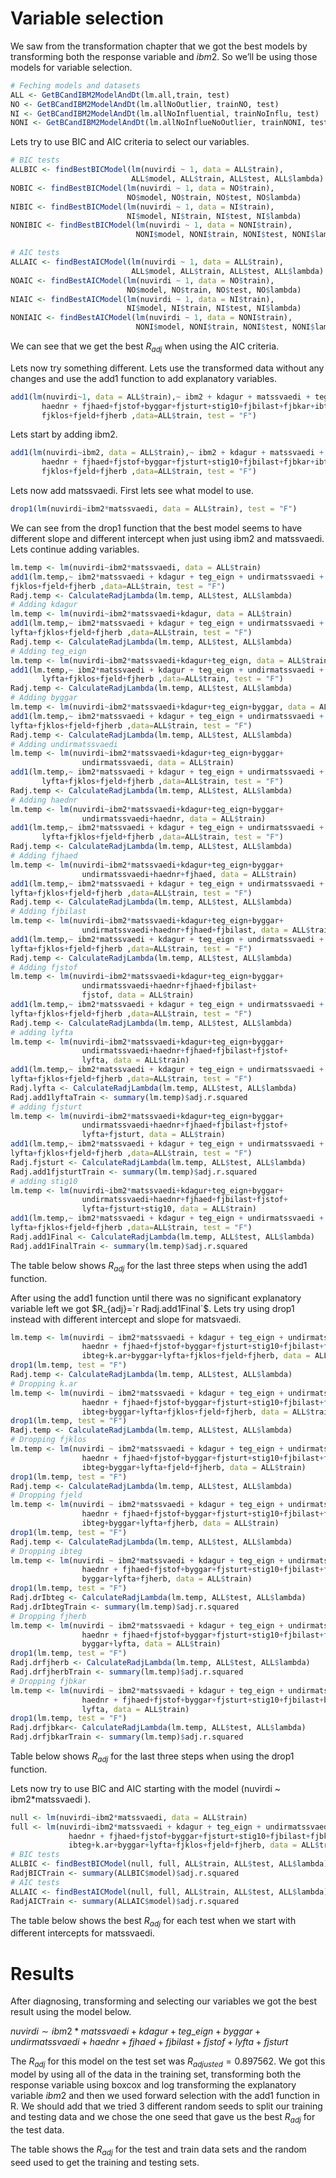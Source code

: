 
# Variable selection

We saw from the transformation chapter that we got the best models by transforming both the response variable and $ibm2$. So we'll be using those models for variable selection.

```r
# Feching models and datasets
ALL <- GetBCandIBM2ModelAndDt(lm.all,train, test)
NO <- GetBCandIBM2ModelAndDt(lm.allNoOutlier, trainNO, test)
NI <- GetBCandIBM2ModelAndDt(lm.allNoInfluential, trainNoInflu, test)
NONI <- GetBCandIBM2ModelAndDt(lm.allNoInflueNoOutlier, trainNONI, test)
```

Lets try to use BIC and AIC criteria to select our variables.

```r

# BIC tests
ALLBIC <- findBestBICModel(lm(nuvirdi ~ 1, data = ALL$train), 
                           ALL$model, ALL$train, ALL$test, ALL$lambda)
NOBIC <- findBestBICModel(lm(nuvirdi ~ 1, data = NO$train), 
                          NO$model, NO$train, NO$test, NO$lambda)
NIBIC <- findBestBICModel(lm(nuvirdi ~ 1, data = NI$train), 
                          NI$model, NI$train, NI$test, NI$lambda)
NONIBIC <- findBestBICModel(lm(nuvirdi ~ 1, data = NONI$train), 
                            NONI$model, NONI$train, NONI$test, NONI$lambda)

# AIC tests
ALLAIC <- findBestAICModel(lm(nuvirdi ~ 1, data = ALL$train), 
                           ALL$model, ALL$train, ALL$test, ALL$lambda)
NOAIC <- findBestAICModel(lm(nuvirdi ~ 1, data = NO$train), 
                          NO$model, NO$train, NO$test, NO$lambda)
NIAIC <- findBestAICModel(lm(nuvirdi ~ 1, data = NI$train), 
                          NI$model, NI$train, NI$test, NI$lambda)
NONIAIC <- findBestAICModel(lm(nuvirdi ~ 1, data = NONI$train), 
                            NONI$model, NONI$train, NONI$test, NONI$lambda)

```

We can see that we get the best $R_{adj}$ when using the AIC criteria.

\begin{table}[ht]
\centering
\begin{tabular}{rrrrr}
  \hline
     & No changes & No outl. & No infl. & No outl. and no infl.  \\ 
  \hline
  $R_{adj(BIC)}$ & $`r ALLBIC$Radj`$ & $`r NOBIC$Radj`$ & $`r NIBIC$Radj`$ & $`r NONIBIC$Radj`$ \\ 
  \hline
  $R_{adj(AIC)}$ & $`r ALLAIC$Radj`$ & $`r NOAIC$Radj`$ & $`r NIAIC$Radj`$ & $`r NONIAIC$Radj`$ \\ 
   \hline
\end{tabular}
\end{table}

Lets now try something different. Lets use the transformed data without any changes and use the add1 function to add explanatory variables.

```r
add1(lm(nuvirdi~1, data = ALL$train),~ ibm2 + kdagur + matssvaedi + teg_eign + undirmatssvaedi +
       haednr + fjhaed+fjstof+byggar+fjsturt+stig10+fjbilast+fjbkar+ibteg+k.ar+byggar+lyfta+
       fjklos+fjeld+fjherb ,data=ALL$train, test = "F")
```

Lets start by adding ibm2.

```r
add1(lm(nuvirdi~ibm2, data = ALL$train),~ ibm2 + kdagur + matssvaedi + teg_eign + undirmatssvaedi + 
       haednr + fjhaed+fjstof+byggar+fjsturt+stig10+fjbilast+fjbkar+ibteg+k.ar+byggar+lyfta+
       fjklos+fjeld+fjherb ,data=ALL$train, test = "F")
```

Lets now add matssvaedi. First lets see what model to use.

```r
drop1(lm(nuvirdi~ibm2*matssvaedi, data = ALL$train), test = "F")
```

We can see from the drop1 function that the best model seems to have different slope and different intercept when just using ibm2 and matssvaedi. Lets continue adding variables.

```r
lm.temp <- lm(nuvirdi~ibm2*matssvaedi, data = ALL$train)
add1(lm.temp,~ ibm2*matssvaedi + kdagur + teg_eign + undirmatssvaedi + haednr+   fjhaed+fjstof+byggar+fjsturt+stig10+fjbilast+fjbkar+ibteg+k.ar+byggar+lyfta+  
fjklos+fjeld+fjherb ,data=ALL$train, test = "F")
Radj.temp <- CalculateRadjLambda(lm.temp, ALL$test, ALL$lambda)
# Adding kdagur
lm.temp <- lm(nuvirdi~ibm2*matssvaedi+kdagur, data = ALL$train)
add1(lm.temp,~ ibm2*matssvaedi + kdagur + teg_eign + undirmatssvaedi + haednr+   fjhaed+fjstof+byggar+fjsturt+stig10+fjbilast+fjbkar+ibteg+k.ar+byggar+  
lyfta+fjklos+fjeld+fjherb ,data=ALL$train, test = "F")
Radj.temp <- CalculateRadjLambda(lm.temp, ALL$test, ALL$lambda)
# Adding teg_eign
lm.temp <- lm(nuvirdi~ibm2*matssvaedi+kdagur+teg_eign, data = ALL$train)
add1(lm.temp,~ ibm2*matssvaedi + kdagur + teg_eign + undirmatssvaedi + haednr+ fjhaed+fjstof+byggar+fjsturt+stig10+fjbilast+fjbkar+ibteg+k.ar+byggar+
       lyfta+fjklos+fjeld+fjherb ,data=ALL$train, test = "F")
Radj.temp <- CalculateRadjLambda(lm.temp, ALL$test, ALL$lambda)
# Adding byggar
lm.temp <- lm(nuvirdi~ibm2*matssvaedi+kdagur+teg_eign+byggar, data = ALL$train)
add1(lm.temp,~ ibm2*matssvaedi + kdagur + teg_eign + undirmatssvaedi + haednr+ fjhaed+fjstof+byggar+fjsturt+stig10+fjbilast+fjbkar+ibteg+k.ar+byggar+
lyfta+fjklos+fjeld+fjherb ,data=ALL$train, test = "F")
Radj.temp <- CalculateRadjLambda(lm.temp, ALL$test, ALL$lambda)
# Adding undirmatssvaedi
lm.temp <- lm(nuvirdi~ibm2*matssvaedi+kdagur+teg_eign+byggar+
                undirmatssvaedi, data = ALL$train)
add1(lm.temp,~ ibm2*matssvaedi + kdagur + teg_eign + undirmatssvaedi + haednr+ fjhaed+fjstof+byggar+fjsturt+stig10+fjbilast+fjbkar+ibteg+k.ar+byggar+
       lyfta+fjklos+fjeld+fjherb ,data=ALL$train, test = "F")
Radj.temp <- CalculateRadjLambda(lm.temp, ALL$test, ALL$lambda) 
# Adding haednr
lm.temp <- lm(nuvirdi~ibm2*matssvaedi+kdagur+teg_eign+byggar+
                undirmatssvaedi+haednr, data = ALL$train)
add1(lm.temp,~ ibm2*matssvaedi + kdagur + teg_eign + undirmatssvaedi + haednr+ fjhaed+fjstof+byggar+fjsturt+stig10+fjbilast+fjbkar+ibteg+k.ar+byggar+
       lyfta+fjklos+fjeld+fjherb ,data=ALL$train, test = "F")
Radj.temp <- CalculateRadjLambda(lm.temp, ALL$test, ALL$lambda) 
# Adding fjhaed
lm.temp <- lm(nuvirdi~ibm2*matssvaedi+kdagur+teg_eign+byggar+
                undirmatssvaedi+haednr+fjhaed, data = ALL$train)
add1(lm.temp,~ ibm2*matssvaedi + kdagur + teg_eign + undirmatssvaedi + haednr+ fjhaed+fjstof+byggar+fjsturt+stig10+fjbilast+fjbkar+ibteg+k.ar+byggar+
lyfta+fjklos+fjeld+fjherb ,data=ALL$train, test = "F")
Radj.temp <- CalculateRadjLambda(lm.temp, ALL$test, ALL$lambda) 
# Adding fjbilast
lm.temp <- lm(nuvirdi~ibm2*matssvaedi+kdagur+teg_eign+byggar+
                undirmatssvaedi+haednr+fjhaed+fjbilast, data = ALL$train)
add1(lm.temp,~ ibm2*matssvaedi + kdagur + teg_eign + undirmatssvaedi + haednr+ fjhaed+fjstof+byggar+fjsturt+stig10+fjbilast+fjbkar+ibteg+k.ar+byggar+
lyfta+fjklos+fjeld+fjherb ,data=ALL$train, test = "F")
Radj.temp <- CalculateRadjLambda(lm.temp, ALL$test, ALL$lambda) 
# Adding fjstof
lm.temp <- lm(nuvirdi~ibm2*matssvaedi+kdagur+teg_eign+byggar+
                undirmatssvaedi+haednr+fjhaed+fjbilast+
                fjstof, data = ALL$train)
add1(lm.temp,~ ibm2*matssvaedi + kdagur + teg_eign + undirmatssvaedi + haednr+ fjhaed+fjstof+byggar+fjsturt+stig10+fjbilast+fjbkar+ibteg+k.ar+byggar+
lyfta+fjklos+fjeld+fjherb ,data=ALL$train, test = "F")
Radj.temp <- CalculateRadjLambda(lm.temp, ALL$test, ALL$lambda) 
# adding lyfta
lm.temp <- lm(nuvirdi~ibm2*matssvaedi+kdagur+teg_eign+byggar+
                undirmatssvaedi+haednr+fjhaed+fjbilast+fjstof+
                lyfta, data = ALL$train)
add1(lm.temp,~ ibm2*matssvaedi + kdagur + teg_eign + undirmatssvaedi + haednr + fjhaed+fjstof+byggar+fjsturt+stig10+fjbilast+fjbkar+ibteg+k.ar+byggar+
lyfta+fjklos+fjeld+fjherb ,data=ALL$train, test = "F")
Radj.lyfta <- CalculateRadjLambda(lm.temp, ALL$test, ALL$lambda) 
Radj.add1lyftaTrain <- summary(lm.temp)$adj.r.squared
# adding fjsturt
lm.temp <- lm(nuvirdi~ibm2*matssvaedi+kdagur+teg_eign+byggar+
                undirmatssvaedi+haednr+fjhaed+fjbilast+fjstof+
                lyfta+fjsturt, data = ALL$train)
add1(lm.temp,~ ibm2*matssvaedi + kdagur + teg_eign + undirmatssvaedi + haednr + fjhaed+fjstof+byggar+fjsturt+stig10+fjbilast+fjbkar+ibteg+k.ar+byggar+
lyfta+fjklos+fjeld+fjherb ,data=ALL$train, test = "F")
Radj.fjsturt <- CalculateRadjLambda(lm.temp, ALL$test, ALL$lambda) 
Radj.add1fjsturtTrain <- summary(lm.temp)$adj.r.squared
# adding stig10
lm.temp <- lm(nuvirdi~ibm2*matssvaedi+kdagur+teg_eign+byggar+
                undirmatssvaedi+haednr+fjhaed+fjbilast+fjstof+
                lyfta+fjsturt+stig10, data = ALL$train)
add1(lm.temp,~ ibm2*matssvaedi + kdagur + teg_eign + undirmatssvaedi + haednr + fjhaed+fjstof+byggar+fjsturt+stig10+fjbilast+fjbkar+ibteg+k.ar+byggar+
lyfta+fjklos+fjeld+fjherb ,data=ALL$train, test = "F")
Radj.add1Final <- CalculateRadjLambda(lm.temp, ALL$test, ALL$lambda) 
Radj.add1FinalTrain <- summary(lm.temp)$adj.r.squared
```

The table below shows $R_{adj}$ for the last three steps when using the add1 function.

\begin{table}[ht]
\centering
\begin{tabular}{rrrr}
  \hline
     & Add lyfta & Add fjsturt & Add stig10  \\ 
  \hline
  $R_{adj(add1)Test}$ & $`r Radj.lyfta`$ & $`r Radj.fjsturt`$ & $`r Radj.add1Final`$ \\ 
  \hline
  $R_{adj(add1)Train}$ & $`r Radj.add1lyftaTrain`$ & $`r Radj.add1fjsturtTrain`$ & $`r Radj.add1FinalTrain`$ \\ 
   \hline
\end{tabular}
\end{table}

After using the add1 function until there was no significant explanatory variable left we got $R_{adj}=`r Radj.add1Final`$. 
Lets try using drop1 instead with different intercept and slope for matsvaedi.

```r
lm.temp <- lm(nuvirdi ~ ibm2*matssvaedi + kdagur + teg_eign + undirmatssvaedi + 
                haednr + fjhaed+fjstof+byggar+fjsturt+stig10+fjbilast+fjbkar+
                ibteg+k.ar+byggar+lyfta+fjklos+fjeld+fjherb, data = ALL$train)
drop1(lm.temp, test = "F")
Radj.temp <- CalculateRadjLambda(lm.temp, ALL$test, ALL$lambda)
# Dropping k.ar
lm.temp <- lm(nuvirdi ~ ibm2*matssvaedi + kdagur + teg_eign + undirmatssvaedi + 
                haednr + fjhaed+fjstof+byggar+fjsturt+stig10+fjbilast+fjbkar+
                ibteg+byggar+lyfta+fjklos+fjeld+fjherb, data = ALL$train)
drop1(lm.temp, test = "F")
Radj.temp <- CalculateRadjLambda(lm.temp, ALL$test, ALL$lambda)
# Dropping fjklos
lm.temp <- lm(nuvirdi ~ ibm2*matssvaedi + kdagur + teg_eign + undirmatssvaedi + 
                haednr + fjhaed+fjstof+byggar+fjsturt+stig10+fjbilast+fjbkar+
                ibteg+byggar+lyfta+fjeld+fjherb, data = ALL$train)
drop1(lm.temp, test = "F")
Radj.temp <- CalculateRadjLambda(lm.temp, ALL$test, ALL$lambda) 
# Dropping fjeld
lm.temp <- lm(nuvirdi ~ ibm2*matssvaedi + kdagur + teg_eign + undirmatssvaedi + 
                haednr + fjhaed+fjstof+byggar+fjsturt+stig10+fjbilast+fjbkar+
                ibteg+byggar+lyfta+fjherb, data = ALL$train)
drop1(lm.temp, test = "F")
Radj.temp <- CalculateRadjLambda(lm.temp, ALL$test, ALL$lambda) 
# Dropping ibteg
lm.temp <- lm(nuvirdi ~ ibm2*matssvaedi + kdagur + teg_eign + undirmatssvaedi +
                haednr + fjhaed+fjstof+byggar+fjsturt+stig10+fjbilast+fjbkar+
                byggar+lyfta+fjherb, data = ALL$train)
drop1(lm.temp, test = "F")
Radj.drIbteg <- CalculateRadjLambda(lm.temp, ALL$test, ALL$lambda) 
Radj.drIbtegTrain <- summary(lm.temp)$adj.r.squared
# Dropping fjherb
lm.temp <- lm(nuvirdi ~ ibm2*matssvaedi + kdagur + teg_eign + undirmatssvaedi + 
                haednr + fjhaed+fjstof+byggar+fjsturt+stig10+fjbilast+fjbkar+
                byggar+lyfta, data = ALL$train)
drop1(lm.temp, test = "F")
Radj.drfjherb <- CalculateRadjLambda(lm.temp, ALL$test, ALL$lambda) 
Radj.drfjherbTrain <- summary(lm.temp)$adj.r.squared
# Dropping fjbkar
lm.temp <- lm(nuvirdi ~ ibm2*matssvaedi + kdagur + teg_eign + undirmatssvaedi + 
                haednr + fjhaed+fjstof+byggar+fjsturt+stig10+fjbilast+byggar+
                lyfta, data = ALL$train)
drop1(lm.temp, test = "F")
Radj.drfjbkar<- CalculateRadjLambda(lm.temp, ALL$test, ALL$lambda) 
Radj.drfjbkarTrain <- summary(lm.temp)$adj.r.squared
```

Table below shows $R_{adj}$ for the last three steps when using the drop1 function.

\begin{table}[ht]
\centering
\begin{tabular}{rrrr}
  \hline
     & Drop ibteg & Drop fjherb & Drop fjbkar  \\ 
  \hline
  $R_{adj(drop1)Test}$ & $`r Radj.drIbteg`$ & $`r Radj.drfjherb`$ & $`r Radj.drfjbkar`$ \\ 
  \hline
  $R_{adj(drop1)Train}$ & $`r Radj.drIbtegTrain`$ & $`r Radj.drfjherbTrain`$ & $`r Radj.drfjbkarTrain`$ \\ 
   \hline
\end{tabular}
\end{table}

Lets now try to use BIC and AIC starting with the model (nuvirdi ~ ibm2*matssvaedi ).

```r
null <- lm(nuvirdi~ibm2*matssvaedi, data = ALL$train)
full <- lm(nuvirdi~ibm2*matssvaedi + kdagur + teg_eign + undirmatssvaedi + 
             haednr + fjhaed+fjstof+byggar+fjsturt+stig10+fjbilast+fjbkar+
             ibteg+k.ar+byggar+lyfta+fjklos+fjeld+fjherb, data = ALL$train)
# BIC tests
ALLBIC <- findBestBICModel(null, full, ALL$train, ALL$test, ALL$lambda)
RadjBICTrain <- summary(ALLBIC$model)$adj.r.squared
# AIC tests
ALLAIC <- findBestAICModel(null, full, ALL$train, ALL$test, ALL$lambda)
RadjAICTrain <- summary(ALLAIC$model)$adj.r.squared
```

The table below shows the best $R_{adj}$ for each test when we start with different intercepts for matssvaedi.

\begin{table}[ht]
\centering
\begin{tabular}{rrrrr}
  \hline
     & add1 & drop1 & AIC & BIC  \\ 
  \hline
  $R_{adjTest}$ & $`r Radj.fjsturt`$ & $`r Radj.drfjbkar`$ & $`r ALLAIC$Radj`$ & $`r ALLBIC$Radj`$ \\ 
  \hline
  $R_{adjTrain}$ & $`r Radj.add1fjsturtTrain`$ & $`r Radj.drfjbkarTrain`$ & $`r RadjAICTrain`$ & $`r RadjBICTrain`$ \\ 
   \hline
\end{tabular}
\end{table}

# Results

After diagnosing, transforming and selecting our variables we got the best result using the model below.

$nuvirdi \sim ibm2*matssvaedi+kdagur+teg\_eign+byggar+undirmatssvaedi+haednr+fjhaed+fjbilast+fjstof+lyfta+fjsturt$ 

The $R_{adj}$ for this model on the test set was $R_{adjusted}=0.897562$. We got this model by using all of the data in the training set, transforming both the response variable using boxcox and log transforming the explanatory variable $ibm2$ and then we used forward selection with the add1 function in R. We should add that we tried 3 different random seeds to split our training and testing data and we chose the one seed that gave us the best $R_{adj}$ for the test data. 

The table shows the $R_{adj}$ for the test and train data sets and the random seed used to get the training and testing sets.

\begin{table}[ht]
\centering
\begin{tabular}{rrr}
  \hline
   Random seed & $R_{adj-Test}$ & $R_{adj-Train}$ \\ 
  \hline
  1 & $`r Radj.fjsturt`$ & $`r Radj.add1fjsturtTrain`$ \\
  \hline
\end{tabular}
\end{table}
